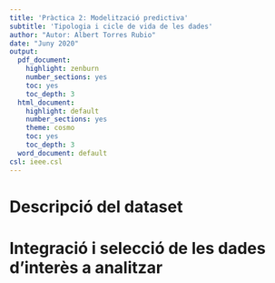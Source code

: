 ```yaml
---
title: 'Pràctica 2: Modelització predictiva'
subtitle: 'Tipologia i cicle de vida de les dades'
author: "Autor: Albert Torres Rubio"
date: "Juny 2020"
output:
  pdf_document:
    highlight: zenburn
    number_sections: yes
    toc: yes
    toc_depth: 3
  html_document:
    highlight: default
    number_sections: yes
    theme: cosmo
    toc: yes
    toc_depth: 3
  word_document: default
csl: ieee.csl
---
```


\pagebreak

# **Descripció del dataset**

# **Integració i selecció de les dades d’interès a analitzar**